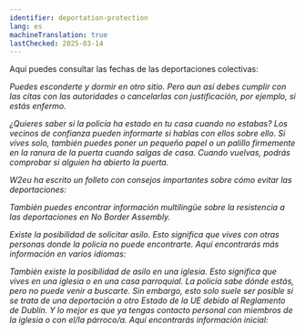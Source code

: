 ```yaml
---
identifier: deportation-protection
lang: es
machineTranslation: true
lastChecked: 2025-03-14
---
```


Aquí puedes consultar las fechas de las deportaciones colectivas:

<Address identifier="deportationalarm" />

Puedes esconderte y dormir en otro sitio. Pero aun así debes cumplir con las citas con las autoridades o cancelarlas con justificación, por ejemplo, si estás enfermo.

¿Quieres saber si la policía ha estado en tu casa cuando no estabas? Los vecinos de confianza pueden informarte si hablas con ellos sobre ello. Si vives solo, también puedes poner un pequeño papel o un palillo firmemente en la ranura de la puerta cuando salgas de casa. Cuando vuelvas, podrás comprobar si alguien ha abierto la puerta.

W2eu ha escrito un folleto con consejos importantes sobre cómo evitar las deportaciones:

<ExternalShortLink identifier="w2eu-deportation" />

También puedes encontrar información multilingüe sobre la resistencia a las deportaciones en No Border Assembly.

<ExternalShortLink identifier="noboarderassembly_resistance" />

Existe la posibilidad de solicitar asilo. Esto significa que vives con otras personas donde la policía no puede encontrarte. Aquí encontrarás más información en varios idiomas:

<ExternalShortLink identifier="citizenasylum" />

También existe la posibilidad de asilo en una iglesia. Esto significa que vives en una iglesia o en una casa parroquial. La policía sabe dónde estás, pero no puede venir a buscarte. Sin embargo, esto solo suele ser posible si se trata de una deportación a otro Estado de la UE debido al Reglamento de Dublín. Y lo mejor es que ya tengas contacto personal con miembros de la iglesia o con el/la párroco/a. Aquí encontrarás información inicial:

<ExternalShortLink identifier="kirchenasyl" />

